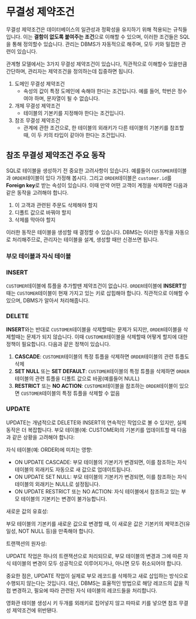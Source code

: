 # 무결성 제약조건
무결성 제약조건은 데이터베이스의 일관성과 정확성을 유지하기 위해 적용되는 규칙들입니다. 이는 **결함이 없도록 붙여주는 조건**으로 이해할 수 있으며, 이러한 조건들은 SQL을 통해 정의할수 있습니다. 관리는 DBMS가 자동적으로 해주며, 모두 키와 밀접한 관련이 있습니다.

관계형 모델에서는 3가지 무결성 제약조건이 있습니다, 직관적으로 이해할수 있을만큼 간단하며, 관리자는 제약조건을 정의하는데 집중하면 됩니다.
1. 도메인 무결성 제약조건
    * 속성의 값이 특정 도메인에 속해야 한다는 조건입니다. 예를 들어, 학번은 정수여야 하며, 문자열이 될 수 없습니다.
2. 개체 무결성 제약조건
    * 테이블의 기본키를 지정해야 한다는 조건입니다.
3. 참조 무결성 제약조건
    * 관계에 관한 조건으로, 한 테이블의 외래키가 다른 테이블의 기본키를 참조할 때, 이 두 키의 타입이 같아야 한다는 조건입니다.


## 참조 무결성 제약조건 주요 동작
SQL로 테이블을 생성하기 전 중요한 고려사항이 있습니다. 예를들어 `CUSTOMER`테이블과 `ORDER`테이블이 있다 가정해 봅시다. 그리고 `ORDER`테이블은 `customer.id`를 **Foreign key**로 받는 속성이 있습니다. 이때 만약 어떤 고객이 계정을 삭제하면 다음과 같은 동작을 고려해야 합니다.

1. 이 고객과 관련된 주문도 삭제해야 할지
2. 디폴트 값으로 바꿔야 할지
3. 삭제를 막아야 할지

이러한 동작은 테이블을 생성할 때 결정할 수 있습니다. DBMS는 이러한 동작을 자동으로 처리해주므로, 관리자는 테이블을 설계, 생성할 때만 신경쓰면 됩니다.

### 부모 테이블과 자식 테이블


### INSERT
`CUSTOMER`테이블에 튜플을 추가할땐 제약조건이 없습니다. `ORDER`테이블에 **INSERT**할때는 `CUSTOMER`테이블이 현재 가지고 있는 키로 삽힙해야 합니다. 직관적으로 이해할 수 있으며, DBMS가 알아서 처리해줍니다.

### DELETE
**INSERT**와는 반대로 `CUSTOMER`테이블을 삭제할때는 문제가 되지만, `ORDER`테이블을 삭제할때는 문제가 되지 않습니다. 이때 `CUSTOMER`테이블을 삭제할때 어떻게 할지에 대한 정책이 필요합니다. 다음과 같은 정책이 있습니다.
1. **CASCADE**: `CUSTOMER`테이블의 특정 튜플을 삭제하면 `ORDER`테이블의 관련 튜플도 삭제
2. **SET NULL** 또는 **SET DEFAULT**: `CUSTOMER`테이블의 특정 튜플을 삭제하면 `ORDER`테이블의 관련 튜플을 디폴트 값으로 바꿈(예를들어 NULL)
3. **RESTRICT** 또는 **NO ACTION**: `CUSTOMER`테이블을 참조하는 `ORDER`테이블이 있으면 `CUSTOMER`테이블의 특정 튜플을 삭제할 수 없음

### UPDATE
UPDATE는 개념적으로 DELETE와 INSERT의 연속적인 작업으로 볼 수 있지만, 실제 동작은 더 복잡합니다. 부모 테이블(예: CUSTOMER)의 기본키를 업데이트할 때 다음과 같은 상황을 고려해야 합니다:

자식 테이블(예: ORDER)에 미치는 영향:

* ON UPDATE CASCADE: 부모 테이블의 기본키가 변경되면, 이를 참조하는 자식 테이블의 외래키도 자동으로 새 값으로 업데이트됩니다.
* ON UPDATE SET NULL: 부모 테이블의 기본키가 변경되면, 이를 참조하는 자식 테이블의 외래키는 NULL로 설정됩니다.
* ON UPDATE RESTRICT 또는 NO ACTION: 자식 테이블에서 참조하고 있는 부모 테이블의 기본키는 변경이 불가능합니다.


새로운 값의 유효성:

부모 테이블의 기본키를 새로운 값으로 변경할 때, 이 새로운 값은 기본키의 제약조건(유일성, NOT NULL 등)을 만족해야 합니다.


트랜잭션의 원자성:

UPDATE 작업은 하나의 트랜잭션으로 처리되므로, 부모 테이블의 변경과 그에 따른 자식 테이블의 변경이 모두 성공적으로 이루어지거나, 아니면 모두 취소되어야 합니다.

중요한 점은, UPDATE 작업이 실제로 부모 레코드를 삭제하고 새로 삽입하는 방식으로 수행되지 않는다는 것입니다. 대신, DBMS는 효율적인 방법으로 해당 레코드의 값을 직접 변경하고, 필요에 따라 관련된 자식 테이블의 레코드들을 처리합니다.


영화관 테이블 생성시 키 두개를 외래키로 집어넣지 않고 따따로 키를 넣으면 참조 무결성 제약조건에 위반됀다.

